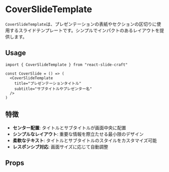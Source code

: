 

<Meta of={CoverSlideTemplate} />

# CoverSlideTemplate
`CoverSlideTemplate`は、プレゼンテーションの表紙やセクションの区切りに使用するスライドテンプレートです。シンプルでインパクトのあるレイアウトを提供します。

## Usage
```tsx
import { CoverSlideTemplate } from "react-slide-craft"

const CoverSlide = () => (
  <CoverSlideTemplate
    title="プレゼンテーションタイトル"
    subtitle="サブタイトルやプレゼンター名"
  />
)
```

## 特徴
- **センター配置**: タイトルとサブタイトルが画面中央に配置
- **シンプルなレイアウト**: 重要な情報を際立たせる最小限のデザイン
- **柔軟なテキスト**: タイトルとサブタイトルのスタイルをカスタマイズ可能
- **レスポンシブ対応**: 画面サイズに応じて自動調整

## Props
<Canvas>
<Story of={CoverSlideTemplate.Default} />
</Canvas>
<Controls />